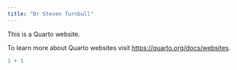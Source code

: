```yaml
---
title: "Dr Steven Turnbull"
---
```


This is a Quarto website.

To learn more about Quarto websites visit <https://quarto.org/docs/websites>.

```r
1 + 1
```
